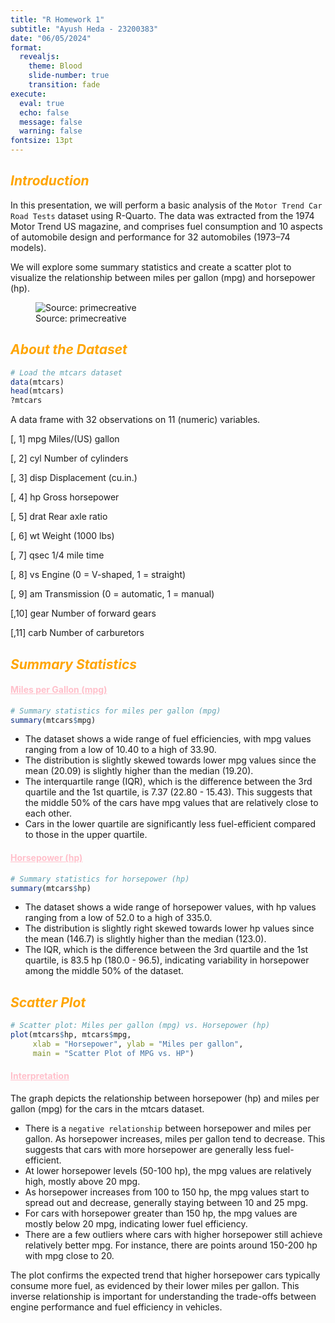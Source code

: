```yaml
---
title: "R Homework 1"
subtitle: "Ayush Heda - 23200383"
date: "06/05/2024"
format:
  revealjs:
    theme: Blood
    slide-number: true
    transition: fade
execute: 
  eval: true
  echo: false
  message: false
  warning: false
fontsize: 13pt
---
```


## <span style="color: orange;"><strong>*Introduction*</strong></span>

In this presentation, we will perform a basic analysis of the `Motor Trend Car Road Tests` dataset using R-Quarto. The data was extracted from the 1974 Motor Trend US magazine, and comprises fuel consumption and 10 aspects of automobile design and performance for 32 automobiles (1973–74 models).

We will explore some summary statistics and create a scatter plot to visualize the relationship between miles per gallon (mpg) and horsepower (hp).

![Source: primecreative](https://assets.primecreative.com.au/imagegen/cp/black/800/600/s3/cougar-assets/tradeuniquecars/gallery1906/mazda-rx4-6.jpg)

## <span style="color: orange;"><strong>*About the Dataset*</strong></span>

```r
# Load the mtcars dataset
data(mtcars)
head(mtcars)
?mtcars
```

A data frame with 32 observations on 11 (numeric) variables.

[, 1]	mpg	Miles/(US) gallon

[, 2]	cyl	Number of cylinders

[, 3]	disp	Displacement (cu.in.)

[, 4]	hp	Gross horsepower

[, 5]	drat	Rear axle ratio

[, 6]	wt	Weight (1000 lbs)

[, 7]	qsec	1/4 mile time

[, 8]	vs	Engine (0 = V-shaped, 1 = straight)

[, 9]	am	Transmission (0 = automatic, 1 = manual)

[,10]	gear	Number of forward gears

[,11]	carb	Number of carburetors


## <span style="color: orange;"><strong>*Summary Statistics*</strong></span>

#### <span style="color: pink;"><u>Miles per Gallon (mpg)</u></strong>
```r
# Summary statistics for miles per gallon (mpg)
summary(mtcars$mpg)
```

- The dataset shows a wide range of fuel efficiencies, with mpg values ranging from a low of 10.40 to a high of 33.90.
- The distribution is slightly skewed towards lower mpg values since the mean (20.09) is slightly higher than the median (19.20).
- The interquartile range (IQR), which is the difference between the 3rd quartile and the 1st quartile, is 7.37 (22.80 - 15.43). This suggests that the middle 50% of the cars have mpg values that are relatively close to each other.
- Cars in the lower quartile are significantly less fuel-efficient compared to those in the upper quartile.

#### <span style="color: pink;"><u>Horsepower (hp)</u></strong>
```r
# Summary statistics for horsepower (hp)
summary(mtcars$hp)
```

- The dataset shows a wide range of horsepower values, with hp values ranging from a low of 52.0 to a high of 335.0.
- The distribution is slightly right skewed towards lower hp values since the mean (146.7) is slightly higher than the median (123.0).
- The IQR, which is the difference between the 3rd quartile and the 1st quartile, is 83.5 hp (180.0 - 96.5), indicating variability in horsepower among the middle 50% of the dataset.


## <span style="color: orange;"><strong>*Scatter Plot*</strong></span>

```r
# Scatter plot: Miles per gallon (mpg) vs. Horsepower (hp)
plot(mtcars$hp, mtcars$mpg, 
     xlab = "Horsepower", ylab = "Miles per gallon", 
     main = "Scatter Plot of MPG vs. HP")
```

#### <span style="color: pink;"><u>Interpretation</u></strong>
The graph depicts the relationship between horsepower (hp) and miles per gallon (mpg) for the cars in the mtcars dataset.

- There is a `negative relationship` between horsepower and miles per gallon. As horsepower increases, miles per gallon tend to decrease. This suggests that cars with more horsepower are generally less fuel-efficient.
- At lower horsepower levels (50-100 hp), the mpg values are relatively high, mostly above 20 mpg.
- As horsepower increases from 100 to 150 hp, the mpg values start to spread out and decrease, generally staying between 10 and 25 mpg.
- For cars with horsepower greater than 150 hp, the mpg values are mostly below 20 mpg, indicating lower fuel efficiency.
- There are a few outliers where cars with higher horsepower still achieve relatively better mpg. For instance, there are points around 150-200 hp with mpg close to 20.

The plot confirms the expected trend that higher horsepower cars typically consume more fuel, as evidenced by their lower miles per gallon. This inverse relationship is important for understanding the trade-offs between engine performance and fuel efficiency in vehicles.